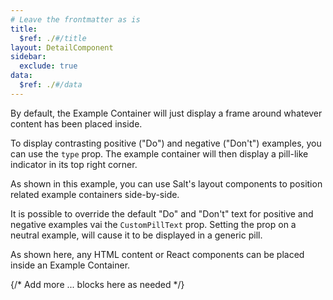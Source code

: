 ```yaml
---
# Leave the frontmatter as is
title:
  $ref: ./#/title
layout: DetailComponent
sidebar:
  exclude: true
data:
  $ref: ./#/data
---
```


<LivePreviewControls>

<LivePreview componentName="example-container" exampleName="Neutral" >

By default, the Example Container will just display a frame around whatever content has been placed inside.

</LivePreview>

<LivePreview componentName="example-container" exampleName="DoAndDont" >

To display contrasting positive ("Do") and negative ("Don't") examples, you can use the `type` prop. The example container will then display a pill-like indicator in its top right corner.

As shown in this example, you can use Salt's layout components to position related example containers side-by-side.

</LivePreview>

<LivePreview componentName="example-container" exampleName="CustomPillText" >

It is possible to override the default "Do" and "Don't" text for positive and negative examples vai the `CustomPillText` prop. Setting the prop on a neutral example, will cause it to be displayed in a generic pill.

</LivePreview>

<LivePreview componentName="example-container" exampleName="KitchenSink" >

As shown here, any HTML content or React components can be placed inside an Example Container.

</LivePreview>

{/* Add more <LivePreview>...</LivePreview> blocks here as needed */}

</LivePreviewControls>
